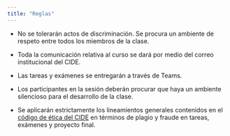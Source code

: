```yaml
---
title: "Reglas"
---
```


+ No se tolerarán actos de discriminación. Se procura un ambiente de respeto entre todos los miembros de la clase.

+ Toda la comunicación relativa al curso se dará por medio del correo institucional del CIDE.

+ Las tareas y exámenes se entregarán a través de Teams.

+ Los participantes en la sesión deberán procurar que haya un ambiente silencioso para el desarrollo de la clase.

+ Se aplicarán estrictamente los lineamientos generales contenidos en el [código de ética del CIDE](https://www.cide.edu/wp-content/uploads/2017/06/CIDE_Codigo_de_Etica_modificaciones_CA_enero_2017.pdf) en términos de plagio y fraude en tareas, exámenes y proyecto final.
